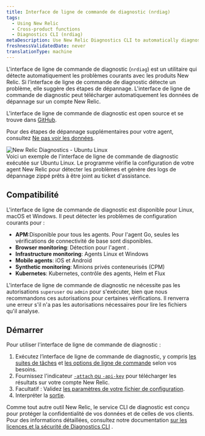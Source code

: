 ```yaml
---
title: Interface de ligne de commande de diagnostic (nrdiag)
tags:
  - Using New Relic
  - Cross-product functions
  - Diagnostics CLI (nrdiag)
metaDescription: Use New Relic Diagnostics CLI to automatically diagnose common problems with New Relic agents and send the results to Support.
freshnessValidatedDate: never
translationType: machine
---
```


L&apos;interface de ligne de commande de diagnostic (`nrdiag`) est un utilitaire qui détecte automatiquement les problèmes courants avec les produits New Relic. Si l’interface de ligne de commande de diagnostic détecte un problème, elle suggère des étapes de dépannage. L&apos;interface de ligne de commande de diagnostic peut télécharger automatiquement les données de dépannage sur un compte New Relic.

L&apos;interface de ligne de commande de diagnostic est open source et se trouve dans [GitHub](https://github.com/newrelic/newrelic-diagnostics-cli).

Pour des étapes de dépannage supplémentaires pour votre agent, consultez [Ne pas voir les données](/docs/agents/manage-apm-agents/troubleshooting/not-seeing-data).

<img title="New Relic Diagnostics - Ubuntu Linux" alt="New Relic Diagnostics - Ubuntu Linux" src="/images/solutions_screenshot-crop_ubuntu-diagnostics.gif" />

<figcaption>
  Voici un exemple de l&apos;interface de ligne de commande de diagnostic exécutée sur Ubuntu Linux. Le programme vérifie la configuration de votre agent New Relic pour détecter les problèmes et génère des logs de dépannage zippé prêts à être joint au ticket d&apos;assistance.
</figcaption>

## Compatibilité

L&apos;interface de ligne de commande de diagnostic est disponible pour Linux, macOS et Windows. Il peut détecter les problèmes de configuration courants pour :

* <DNT>**APM**</DNT>:Disponible pour tous les <InlinePopover type="apm" />agents. Pour l&apos;agent Go, seules les vérifications de connectivité de base sont disponibles.
* <DNT>**Browser monitoring**</DNT>: Détection pour l&apos;agent <InlinePopover type="browser" />.
* <DNT>**Infrastructure monitoring**</DNT>: Agents Linux et Windows
* <DNT>**Mobile agents**</DNT>: iOS et Android
* <DNT>**Synthetic monitoring**</DNT>: Minions privés conteneurisés (CPM)
* <DNT>**Kubernetes**</DNT>: Kubernetes, contrôle des agents, Helm et Flux

L&apos;interface de ligne de commande de diagnostic ne nécessite pas les autorisations `superuser` ou `admin` pour s&apos;exécuter, bien que nous recommandons ces autorisations pour certaines vérifications. Il renverra une erreur s&apos;il n&apos;a pas les autorisations nécessaires pour lire les fichiers qu&apos;il analyse.

## Démarrer

Pour utiliser l&apos;interface de ligne de commande de diagnostic :

1. Exécutez l’interface de ligne de commande de diagnostic, y compris [les suites de tâches](/docs/new-relic-solutions/solve-common-issues/diagnostics-cli-nrdiag/run-diagnostics-cli-nrdiag) et [les options de ligne de commande](/docs/using-new-relic/cross-product-functions/diagnostics-cli-nrdiag/pass-command-line-options-nrdiag) selon vos besoins.
2. Fournissez l&apos;indicateur [`-attach` ou `-api-key`](/docs/using-new-relic/cross-product-functions/diagnostics-cli-nrdiag/pass-command-line-options-nrdiag) pour télécharger les résultats sur votre compte New Relic.
3. Facultatif : Validez [les paramètres de votre fichier de configuration](/docs/using-new-relic/cross-product-functions/diagnostics-cli-nrdiag/validate-config-file-settings-nrdiag).
4. Interpréter la [sortie](/docs/using-new-relic/cross-product-functions/diagnostics-cli-nrdiag/interpret-nrdiag-output).

Comme tout autre outil New Relic, le service CLI de diagnostic est conçu pour protéger la confidentialité de vos données et de celles de vos clients. Pour des informations détaillées, consultez notre documentation [sur les licences et la sécurité de Diagnostics CLI](/docs/using-new-relic/cross-product-functions/diagnostics-cli-nrdiag/diagnostics-cli-licensing-security) .